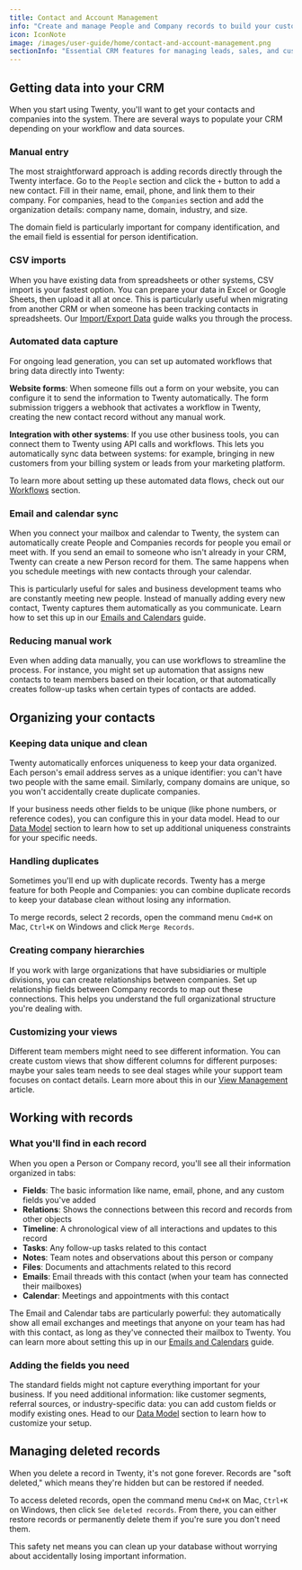 ```yaml
---
title: Contact and Account Management
info: "Create and manage People and Company records to build your customer database."
icon: IconNote
image: /images/user-guide/home/contact-and-account-management.png
sectionInfo: "Essential CRM features for managing leads, sales, and customers"
---
```


## Getting data into your CRM

When you start using Twenty, you'll want to get your contacts and companies into the system. There are several ways to populate your CRM depending on your workflow and data sources.

### Manual entry

The most straightforward approach is adding records directly through the Twenty interface. Go to the `People` section and click the `+` button to add a new contact. Fill in their name, email, phone, and link them to their company. For companies, head to the `Companies` section and add the organization details: company name, domain, industry, and size.

The domain field is particularly important for company identification, and the email field is essential for person identification.

### CSV imports

When you have existing data from spreadsheets or other systems, CSV import is your fastest option. You can prepare your data in Excel or Google Sheets, then upload it all at once. This is particularly useful when migrating from another CRM or when someone has been tracking contacts in spreadsheets. Our [Import/Export Data](/user-guide/section/getting-started/import-export-data) guide walks you through the process.

### Automated data capture

For ongoing lead generation, you can set up automated workflows that bring data directly into Twenty:

**Website forms**: When someone fills out a form on your website, you can configure it to send the information to Twenty automatically. The form submission triggers a webhook that activates a workflow in Twenty, creating the new contact record without any manual work.

**Integration with other systems**: If you use other business tools, you can connect them to Twenty using API calls and workflows. This lets you automatically sync data between systems: for example, bringing in new customers from your billing system or leads from your marketing platform.

To learn more about setting up these automated data flows, check out our [Workflows](/user-guide/section/workflows) section.

### Email and calendar sync

When you connect your mailbox and calendar to Twenty, the system can automatically create People and Companies records for people you email or meet with. If you send an email to someone who isn't already in your CRM, Twenty can create a new Person record for them. The same happens when you schedule meetings with new contacts through your calendar.

This is particularly useful for sales and business development teams who are constantly meeting new people. Instead of manually adding every new contact, Twenty captures them automatically as you communicate. Learn how to set this up in our [Emails and Calendars](/user-guide/section/collaboration/emails-and-calendars) guide.

### Reducing manual work

Even when adding data manually, you can use workflows to streamline the process. For instance, you might set up automation that assigns new contacts to team members based on their location, or that automatically creates follow-up tasks when certain types of contacts are added.

## Organizing your contacts

### Keeping data unique and clean

Twenty automatically enforces uniqueness to keep your data organized. Each person's email address serves as a unique identifier: you can't have two people with the same email. Similarly, company domains are unique, so you won't accidentally create duplicate companies.

If your business needs other fields to be unique (like phone numbers, or reference codes), you can configure this in your data model. Head to our [Data Model](/user-guide/section/data-model/customize-your-data-model) section to learn how to set up additional uniqueness constraints for your specific needs.

### Handling duplicates

Sometimes you'll end up with duplicate records. Twenty has a merge feature for both People and Companies: you can combine duplicate records to keep your database clean without losing any information.

To merge records, select 2 records, open the command menu `Cmd+K` on Mac, `Ctrl+K` on Windows and click `Merge Records`.

### Creating company hierarchies

If you work with large organizations that have subsidiaries or multiple divisions, you can create relationships between companies. Set up relationship fields between Company records to map out these connections. This helps you understand the full organizational structure you're dealing with.

### Customizing your views

Different team members might need to see different information. You can create custom views that show different columns for different purposes: maybe your sales team needs to see deal stages while your support team focuses on contact details. Learn more about this in our [View Management](/user-guide/section/crm-essentials/view-management) article.

## Working with records

### What you'll find in each record

When you open a Person or Company record, you'll see all their information organized in tabs:

- **Fields**: The basic information like name, email, phone, and any custom fields you've added
- **Relations**: Shows the connections between this record and records from other objects
- **Timeline**: A chronological view of all interactions and updates to this record
- **Tasks**: Any follow-up tasks related to this contact
- **Notes**: Team notes and observations about this person or company
- **Files**: Documents and attachments related to this record
- **Emails**: Email threads with this contact (when your team has connected their mailboxes)
- **Calendar**: Meetings and appointments with this contact

The Email and Calendar tabs are particularly powerful: they automatically show all email exchanges and meetings that anyone on your team has had with this contact, as long as they've connected their mailbox to Twenty. You can learn more about setting this up in our [Emails and Calendars](/user-guide/section/collaboration/emails-and-calendars) guide.

### Adding the fields you need

The standard fields might not capture everything important for your business. If you need additional information: like customer segments, referral sources, or industry-specific data: you can add custom fields or modify existing ones. Head to our [Data Model](/user-guide/section/data-model/customize-your-data-model) section to learn how to customize your setup.

## Managing deleted records

When you delete a record in Twenty, it's not gone forever. Records are "soft deleted," which means they're hidden but can be restored if needed. 

To access deleted records, open the command menu `Cmd+K` on Mac, `Ctrl+K` on Windows, then click `See deleted records`. From there, you can either restore records or permanently delete them if you're sure you don't need them.

This safety net means you can clean up your database without worrying about accidentally losing important information.

<ArticleEditContent></ArticleEditContent>